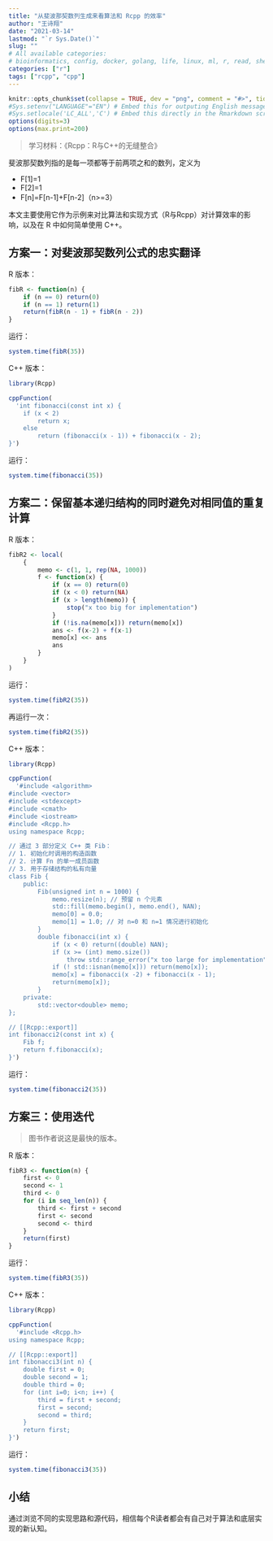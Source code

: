 ```yaml
---
title: "从斐波那契数列生成来看算法和 Rcpp 的效率"
author: "王诗翔"
date: "2021-03-14"
lastmod: "`r Sys.Date()`"
slug: ""
# All available categories:
# bioinformatics, config, docker, golang, life, linux, ml, r, read, shell, thinking
categories: ["r"]
tags: ["rcpp", "cpp"]
---
```


```r
knitr::opts_chunk$set(collapse = TRUE, dev = "png", comment = "#>", tidy = "styler")
#Sys.setenv("LANGUAGE"="EN") # Embed this for outputing English message
#Sys.setlocale('LC_ALL','C') # Embed this directly in the Rmarkdown script that contains the Chinese character comment
options(digits=3)
options(max.print=200)
```

> 学习材料：《Rcpp：R与C++的无缝整合》

斐波那契数列指的是每一项都等于前两项之和的数列，定义为

- F[1]=1
- F[2]=1
- F[n]=F[n-1]+F[n-2]（n>=3）

本文主要使用它作为示例来对比算法和实现方式（R与Rcpp）对计算效率的影响，以及在 R 中如何简单使用 C++。

## 方案一：对斐波那契数列公式的忠实翻译

R 版本：

```r
fibR <- function(n) {
    if (n == 0) return(0)
    if (n == 1) return(1)
    return(fibR(n - 1) + fibR(n - 2))
}
```

运行：

```r
system.time(fibR(35))
```

C++ 版本：

```r
library(Rcpp)

cppFunction(
  'int fibonacci(const int x) {
    if (x < 2)
        return x;
    else
        return (fibonacci(x - 1)) + fibonacci(x - 2);
}')
```

运行：

```r
system.time(fibonacci(35))
```

## 方案二：保留基本递归结构的同时避免对相同值的重复计算

R 版本：

```r
fibR2 <- local(
    {
        memo <- c(1, 1, rep(NA, 1000))
        f <- function(x) {
            if (x == 0) return(0)
            if (x < 0) return(NA)
            if (x > length(memo)) {
                stop("x too big for implementation")
            }
            if (!is.na(memo[x])) return(memo[x])
            ans <- f(x-2) + f(x-1)
            memo[x] <<- ans
            ans
        }
    }
)
```

运行：

```r
system.time(fibR2(35))
```

再运行一次：

```r
system.time(fibR2(35))
```


C++ 版本：

```r
library(Rcpp)

cppFunction(
  '#include <algorithm>
#include <vector>
#include <stdexcept>
#include <cmath>
#include <iostream>
#include <Rcpp.h>
using namespace Rcpp;

// 通过 3 部分定义 C++ 类 Fib：
// 1. 初始化时调用的构造函数
// 2. 计算 Fn 的单一成员函数
// 3. 用于存储结构的私有向量
class Fib {
    public:
        Fib(unsigned int n = 1000) {
            memo.resize(n); // 预留 n 个元素
            std::fill(memo.begin(), memo.end(), NAN);
            memo[0] = 0.0;
            memo[1] = 1.0; // 对 n=0 和 n=1 情况进行初始化
        }
        double fibonacci(int x) {
            if (x < 0) return((double) NAN);
            if (x >= (int) memo.size())
                throw std::range_error("x too large for implementation");
            if (! std::isnan(memo[x])) return(memo[x]);
            memo[x] = fibonacci(x -2) + fibonacci(x - 1);
            return(memo[x]);
        }
    private:
        std::vector<double> memo;
};

// [[Rcpp::export]]
int fibonacci2(const int x) {
    Fib f;
    return f.fibonacci(x);
}')
```

运行：

```r
system.time(fibonacci2(35))
```

## 方案三：使用迭代

> 图书作者说这是最快的版本。

R 版本：

```r
fibR3 <- function(n) {
    first <- 0
    second <- 1
    third <- 0
    for (i in seq_len(n)) {
        third <- first + second
        first <- second
        second <- third
    }
    return(first)
}
```

运行：

```r
system.time(fibR3(35))
```

C++ 版本：

```r
library(Rcpp)

cppFunction(
  '#include <Rcpp.h>
using namespace Rcpp;

// [[Rcpp::export]]
int fibonacci3(int n) {
    double first = 0;
    double second = 1;
    double third = 0;
    for (int i=0; i<n; i++) {
        third = first + second;
        first = second;
        second = third;
    }
    return first;
}')
```

运行：

```r
system.time(fibonacci3(35))
```

## 小结

通过浏览不同的实现思路和源代码，相信每个R读者都会有自己对于算法和底层实现的新认知。
